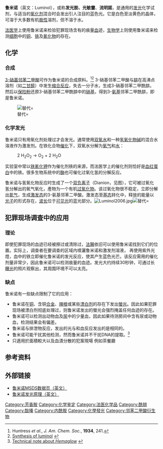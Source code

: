 {{NoteTA|G1=Chemistry}}
{{Chembox
| Name = 鲁米诺
| Reference =<ref>''Merck Index'', 11th Edition, '''5470'''.</ref>
| ImageFile = Luminol.svg
| ImageSize = 120px
| ImageName = 鲁米诺的化学结构
| ImageFile1 = Luminol3d.png
| ImageSize1 = 150px
| ImageName1 = 鲁米诺的球棒模型
| IUPACName = 5-Amino-2,3-dihydro-<br/>1,4-phthalazinedione
| OtherNames = 发光胺，3-氨基邻苯二甲酰肼
| Section1 = {{Chembox Identifiers
| CASNo = 521-31-3
| CASNo_Ref = {{cascite|correct|CAS}}
|  EINECS  =  208-309-4
|  SMILES  =  NC1=C(C(NNC2=O)=O)C2=CC=C1
  |  ChemSpiderID_Ref  = {{chemspidercite|correct|chemspider}}|  ChemSpiderID  =  10192
|  PubChem  =  10638
|  InChI  =  1/C8H7N3O2/c9-5-3-1-2-4-6(5)8(13)11-10-7(4)12/h1-3H,9H2,(H,10,12)(H,11,13)
|  InChIKey  =  HWYHZTIRURJOHG-UHFFFAOYAB
|  ChEMBL_Ref  = {{ebicite|correct|EBI}}|  ChEMBL  =  442329
|  StdInChI_Ref  = {{stdinchicite|correct|chemspider}}|  StdInChI  =  1S/C8H7N3O2/c9-5-3-1-2-4-6(5)8(13)11-10-7(4)12/h1-3H,9H2,(H,10,12)(H,11,13)
|  StdInChIKey_Ref  = {{stdinchicite|correct|chemspider}}|  StdInChIKey  =  HWYHZTIRURJOHG-UHFFFAOYSA-N

}}
| Section2 = {{Chembox Properties
| Formula = C<sub>8</sub>H<sub>7</sub>N<sub>3</sub>O<sub>2</sub>
| MolarMass = 177.16 
| Density = 
| MeltingPt = 319-320 ℃
  }}
| Section7 = {{Chembox Hazards
| NFPA-H = 2
| NFPA-F = 1
| NFPA-R = 0
  }}
}}
'''鲁米诺'''（英文：Luminol），或称'''发光胺、光敏靈'''、'''流明諾'''，是通用的[[化学发光|发光]]化学试剂，与适当的[[氧化剂|氧化剂]]混合时会发出引人注目的蓝色光。它是白色至淡黄色的晶体，可溶于大多数有机[[极性|极性]]溶剂，但不溶于水。

[[法医学|法医学]]上使用鲁米诺来检验犯罪现场含有的痕量[[血|血]]迹，[[生物学|生物学]]上则使用鲁米诺来检测[[细胞|细胞]]中的[[铜|铜]]、[[铁|铁]]及[[氰化物|氰化物]]的存在。

== 化学 ==
=== 合成 ===
[[3-硝基邻苯二甲酸|3-硝基邻苯二甲酸]]可作为鲁米诺的合成原料。<ref>Huntress ''et al.'', ''J. Am. Chem. Soc.'', '''1934''', 241.</ref><ref>[http://cas.bellarmine.edu/chem117a/lab/luminol.htm Synthesis of luminol] {{webarchive|url=https://web.archive.org/web/20090425184418/http://cas.bellarmine.edu/chem117a/lab/luminol.htm |date=2009-04-25 }}</ref> 3-硝基邻苯二甲酸与[[肼|肼]]在高沸点溶剂（如[[二甘醇|二甘醇]]）中发生[[缩合反应|缩合反应]]，失去一分子水，生成3-硝基邻苯二甲酰肼。然后以[[保险粉|保险粉]]还原3-硝基邻苯二甲酰肼中的[[硝基|硝基]]，得到3-[[氨基|氨基]]邻苯二甲酰肼，即是鲁米诺。

[[File:Luminol_synthesis.png|替代=]]

=== 化学发光 ===
鲁米诺只有用氧化剂处理过才会发光。通常使用[[双氧水|双氧水]]和一种[[氢氧化物|氢氧化物]][[碱|碱]]的混合水溶液作为激发剂。在铁化合物[[催化|催化]]下，双氧水分解为[[氧气|氧气]]和[[水分子|水]]：
:2 H<sub>2</sub>O<sub>2</sub> → O<sub>2</sub> + 2 H<sub>2</sub>O

实验室中常以[[铁氰化钾|铁氰化钾]]作为催化剂铁的来源，而法医学上的催化剂则恰好是[[血红蛋白|血红蛋白]]中的铁。很多生物系统中的[[酶|酶]]也可催化过氧化氢的分解反应。

鲁米诺与氢氧化物反应时生成了一个[[阴离子|双负离子]]（Dianion，见图），它可被过氧化氢分解出的氧气氧化，產物为一个有机[[过氧化物|过氧化物]]。该过氧化物很不稳定，立即分解出[[氮气|氮气]]，生成[[激发态|激发态]]的3-氨基邻苯二甲酸。激发态至[[基态|基态]]转化中，释放的能量以[[光子|光子]]的形式存在，[[波长|波长]]位于[[可见光|可见光]]的蓝光部分。[[File:Luminol2006.jpg|thumb]][[File:Luminol_chemiluminescence_molecular_representation.svg|替代=]]

== 犯罪现场调查中的应用 ==
=== 理论 ===
即使犯罪现场的血迹已经被擦过或清除过，[[法醫|法醫]]依旧可以使用鲁米诺找到它们的位置。实际上，调查者在要调查的区域内噴灑鲁米诺和激发剂溶液， 再使用紫外光燈，血中的铁立即催化鲁米诺的发光反应，使其产生蓝色光芒。该反应需用的催化剂量非常少，因此鲁米诺可以检测痕量的血迹。发光大约持续30秒钟，可通过长[[曝光|曝光]]的照片观察出，其周围环境不可以太亮。

=== 缺点 ===
鲁米诺有一些缺点限制了它的应用：
*鲁米诺在[[铜|铜]]、含铜[[合金|合金]]、[[辣根|辣根]]或某些[[漂白剂|漂白剂]]的存在下发出[[螢光|螢光]]。因此如果犯罪现场被漂白剂彻底处理过，则鲁米诺发出的螢光会强烈掩盖任何血迹的存在。
*鲁米诺可以检测出动物血及[[尿|尿]]中的少量血，因此如果待测房间中含有尿或动物血，检测结果会有偏差。
*鲁米诺与排泄物反应，发出的光与和血反应发出的是相同的。
*鲁米诺可能干扰其他检测，然而鲁米诺并不干扰DNA的提取。<ref>[http://www.redwop.com/technotes.asp?ID=118 Technical note about ''Hemaglow''] {{webarchive|url=https://web.archive.org/web/20081026064658/http://www.redwop.com/technotes.asp?ID=118 |date=2008-10-26 }}</ref>
*只適用於面積較大以及血漬分散的犯案現場 例如茶餐廳

== 参考资料 ==
<references/>

== 外部链接 ==
{{commons|Luminol|鲁米诺}}
*[https://web.archive.org/web/20070929083616/http://www.sciencelab.com/xMSDS-Luminol-9927563 鲁米诺MSDS数据页（英文）]
*[http://people.howstuffworks.com/luminol.htm 鲁米诺发光原理（英文）]
{{hydrazines}}

[[Category:芳香胺|Category:芳香胺]]
[[Category:化学鉴定|Category:化学鉴定]]
[[Category:法医化学品|Category:法医化学品]]
[[Category:酰肼|Category:酰肼]]
[[Category:酞嗪|Category:酞嗪]]
[[Category:内酰胺|Category:内酰胺]]
[[Category:化學發光|Category:化學發光]]
[[Category:邻苯二甲酸衍生物|Category:邻苯二甲酸衍生物]]